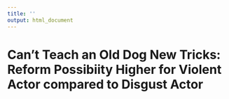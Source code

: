 ```yaml
---
title: ''
output: html_document
---
```


# Can't Teach an Old Dog New Tricks: Reform Possibiity Higher for Violent Actor compared to Disgust Actor